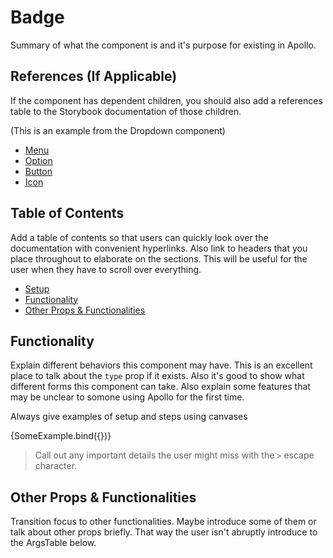 


<Meta title="Layout/Badge" component={Badge} />

# Badge

Summary of what the component is and it's purpose for existing in Apollo.

## References (If Applicable)

If the component has dependent children, you should also add a references table to 
the Storybook documentation of those children.

(This is an example from the Dropdown component)
-   [Menu](?path=/docs/interfacing-menu--listbox-menu)
-   [Option](?path=/docs/interfacing-option--default)
-   [Button](?path=/docs/layout-button--standard-button)
-   [Icon](?path=/docs/layout-icon--default)

## Table of Contents

Add a table of contents so that users can quickly look over the documentation with
convenient hyperlinks. Also link to headers that you place throughout to elaborate
on the sections. This will be useful for the user when they have to scroll over
everything.

- [Setup](#setup)
- [Functionality](#functionality)
- [Other Props & Functionalities](#other-props--functionalities)

## Functionality

Explain different behaviors this component may have. This is an excellent place to talk
about the `type` prop if it exists. Also it's good to show what different forms this
component can take. Also explain some features that may be unclear to somone using 
Apollo
for the first time.

Always give examples of setup and steps using canvases

<Canvas>
	<Story name="Example Name" args={{ show: true }}>
		{SomeExample.bind({})}
	</Story>
</Canvas>

> Call out any important details the user might miss with the `>` escape character.

## Other Props & Functionalities

Transition focus to other functionalities. Maybe introduce some of them or talk about 
other props briefly. That way the user isn't abruptly introduce to the ArgsTable 
below.

<ArgsTable of={Badge} />